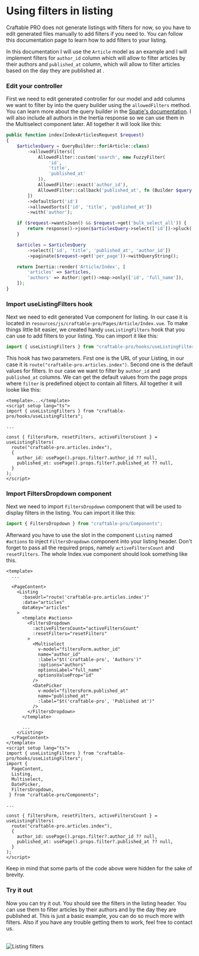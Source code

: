 
# Using filters in listing

Craftable PRO does not generate listings with filters for now, so you have to edit generated files manually to add filters if you need to. You can follow this documentation page to learn how to add filters to your listing.

In this documentation I will use the `Article` model as an example and I will implement filters for `author_id` column which will allow to filter articles by their authors and `published_at` column, which will allow to filter articles based on the day they are published at .

<div className="steps-container">

### Edit your controller

First we need to edit generated controller for our model and add columns we want to filter by into the query builder using the `allowedFilters` method. You can learn more about the query builder in the [Spatie's documentation](https://spatie.be/index.php/docs/laravel-query-builder/v5/features/filtering).
I will also include all authors in the Inertia response so we can use them in the Multiselect component later. All together it will look like this:

```php filename="app/Http/Controllers/CraftablePro/Article/ArticleController.php" {10-11, 27}
public function index(IndexArticlesRequest $request)
{
    $articlesQuery = QueryBuilder::for(Article::class)
        ->allowedFilters([
            AllowedFilter::custom('search', new FuzzyFilter(
                'id',
                'title',
                'published_at'
            )),
            AllowedFilter::exact('author_id'),
            AllowedFilter::callback('published_at', fn (Builder $query, $value) => $query->whereDate('published_at', $value)),
        ])
        ->defaultSort('id')
        ->allowedSorts(['id', 'title', 'published_at'])
        ->with('author');

    if ($request->wantsJson() && $request->get('bulk_select_all')) {
        return response()->json($articlesQuery->select(['id'])->pluck('id'));
    }

    $articles = $articlesQuery
        ->select(['id', 'title', 'published_at', 'author_id'])
        ->paginate($request->get('per_page'))->withQueryString();

    return Inertia::render('Article/Index', [
        'articles' => $articles,
        'authors' => Author::get()->map->only(['id', 'full_name']),
    ]);
}
```

### Import useListingFilters hook

Next we need to edit generated Vue component for listing. In our case it is located in `resources/js/craftable-pro/Pages/Article/Index.vue`.
To make things little bit easier, we created handy `useListingFilters` hook that you can use to add filters to your listing. You can import it like this:

```js copy
import { useListingFilters } from "craftable-pro/hooks/useListingFilters";
```

This hook has two parameters. First one is the URL of your Listing, in our case it is `route("craftable-pro.articles.index")`. Second one is the default values for filters. In our case we want to filter by `author_id` and `published_at` columns. We can get the default values from the page props where `filter` is predefined object to contain all filters. All together it will looke like this:

```vue filename="resources/js/craftable-pro/Pages/Article/Index.vue"
<template>...</template>
<script setup lang="ts">
import { useListingFilters } from "craftable-pro/hooks/useListingFilters";

...

const { filtersForm, resetFilters, activeFiltersCount } = useListingFilters(
  route("craftable-pro.articles.index"),
  {
    author_id: usePage().props.filter?.author_id ?? null,
    published_at: usePage().props.filter?.published_at ?? null,
  }
);
</script>
```

### Import FiltersDropdown component

Next we need to import `FiltersDropdown` component that will be used to display filters in the listing. You can import it like this:

```js copy
import { FiltersDropdown } from "craftable-pro/Components";
```

Afterward you have to use the slot in the component `Listing` named `#actions` to inject `FiltersDropdown` component into your listing header. Don't forget to pass all the required props, namely `activeFiltersCount` and `resetFilters`. The whole Index.vue component should look something like this.

```vue filename="resources/js/craftable-pro/Pages/Article/Index.vue" {10-29,42}
<template>
  ...

  <PageContent>
    <Listing
      :baseUrl="route('craftable-pro.articles.index')"
      :data="articles"
      dataKey="articles"
    >
      <template #actions>
        <FiltersDropdown
          :activeFiltersCount="activeFiltersCount"
          :resetFilters="resetFilters"
        >
          <Multiselect
            v-model="filtersForm.author_id"
            name="author_id"
            :label="$t('craftable-pro', 'Authors')"
            :options="authors"
            optionsLabel="full_name"
            optionsValueProp="id"
          />
          <DatePicker
            v-model="filtersForm.published_at"
            name="published_at"
            :label="$t('craftable-pro', 'Published at')"
          />
        </FiltersDropdown>
      </template>

      ...
    </Listing>
  </PageContent>
</template>
<script setup lang="ts">
import { useListingFilters } from "craftable-pro/hooks/useListingFilters";
import {
  PageContent,
  Listing,
  Multiselect,
  DatePicker,
  FiltersDropdown,
 } from "craftable-pro/Components";

...

const { filtersForm, resetFilters, activeFiltersCount } = useListingFilters(
  route("craftable-pro.articles.index"),
  {
    author_id: usePage().props.filter?.author_id ?? null,
    published_at: usePage().props.filter?.published_at ?? null,
  }
);
</script>
```

<Callout>
  Keep in mind that some parts of the code above were hidden for the sake of
  brevity.
</Callout>

### Try it out

Now you can try it out. You should see the filters in the listing header. You can use them to filter articles by their authors and by the day they are published at.
This is just a basic example, you can do so much more with filters. Also if you have any trouble getting them to work, feel free to contact us.

<br />
<Image alt="Listing filters" src="/images/filters.png" />

</div>
